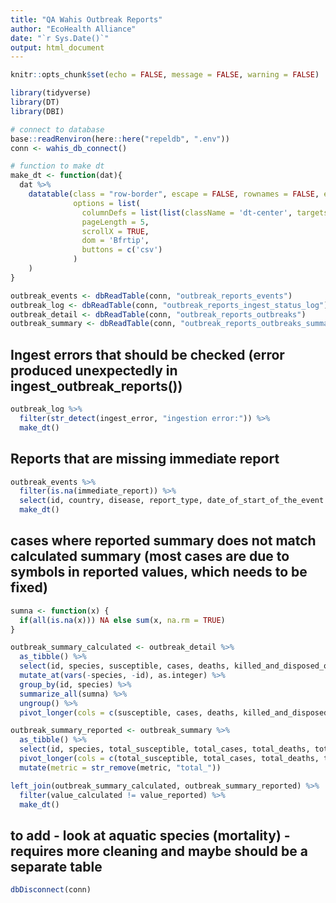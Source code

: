 ```yaml
---
title: "QA Wahis Outbreak Reports"
author: "EcoHealth Alliance"
date: "`r Sys.Date()`"
output: html_document
---
```


```r
knitr::opts_chunk$set(echo = FALSE, message = FALSE, warning = FALSE)

library(tidyverse)
library(DT)
library(DBI)

# connect to database
base::readRenviron(here::here("repeldb", ".env"))
conn <- wahis_db_connect()

# function to make dt
make_dt <- function(dat){
  dat %>%
    datatable(class = "row-border", escape = FALSE, rownames = FALSE, extensions = "Buttons", 
              options = list(
                columnDefs = list(list(className = 'dt-center', targets = 0:(dim(.)[2] - 1))),
                pageLength = 5,
                scrollX = TRUE,
                dom = 'Bfrtip',
                buttons = c('csv')
              )
    )
}
```

```r
outbreak_events <- dbReadTable(conn, "outbreak_reports_events") 
outbreak_log <- dbReadTable(conn, "outbreak_reports_ingest_status_log") 
outbreak_detail <- dbReadTable(conn, "outbreak_reports_outbreaks")
outbreak_summary <- dbReadTable(conn, "outbreak_reports_outbreaks_summary")

```

## Ingest errors that should be checked (error produced unexpectedly in ingest_outbreak_reports())
```r
outbreak_log %>% 
  filter(str_detect(ingest_error, "ingestion error:")) %>%
  make_dt()
```


## Reports that are missing immediate report
```r
outbreak_events %>%
  filter(is.na(immediate_report)) %>%
  select(id, country, disease, report_type, date_of_start_of_the_event ) %>%
  make_dt()
```

## cases where reported summary does not match calculated summary (most cases are due to symbols in reported values, which needs to be fixed)
```r
sumna <- function(x) {
  if(all(is.na(x))) NA else sum(x, na.rm = TRUE)
}

outbreak_summary_calculated <- outbreak_detail %>%
  as_tibble() %>%
  select(id, species, susceptible, cases, deaths, killed_and_disposed_of, slaughtered) %>%
  mutate_at(vars(-species, -id), as.integer) %>%
  group_by(id, species) %>%
  summarize_all(sumna) %>%
  ungroup() %>%
  pivot_longer(cols = c(susceptible, cases, deaths, killed_and_disposed_of, slaughtered), names_to = "metric", values_to = "value_calculated") 

outbreak_summary_reported <- outbreak_summary %>%
  as_tibble() %>%
  select(id, species, total_susceptible, total_cases, total_deaths, total_killed_and_disposed_of, total_slaughtered) %>%
  pivot_longer(cols = c(total_susceptible, total_cases, total_deaths, total_killed_and_disposed_of, total_slaughtered), names_to = "metric", values_to = "value_reported") %>%
  mutate(metric = str_remove(metric, "total_")) 

left_join(outbreak_summary_calculated, outbreak_summary_reported) %>%
  filter(value_calculated != value_reported) %>%
  make_dt()

```

## to add - look at aquatic species (mortality) - requires more cleaning and maybe should be a separate table

```r
dbDisconnect(conn)
```

